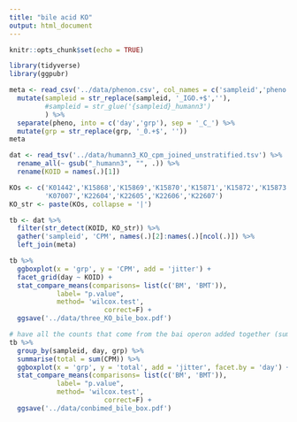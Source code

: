 ```yaml
---
title: "bile acid KO"
output: html_document
---
```


```r
knitr::opts_chunk$set(echo = TRUE)
```

```r
library(tidyverse)
library(ggpubr)
```

```r
meta <- read_csv('../data/phenon.csv', col_names = c('sampleid','pheno')) %>% 
  mutate(sampleid = str_replace(sampleid, '_IGO.+$',''),
         #sampleid = str_glue('{sampleid}_humann3')
         ) %>% 
  separate(pheno, into = c('day','grp'), sep = '_C_') %>% 
  mutate(grp = str_replace(grp, '_0.+$', ''))
meta
```


```r
dat <- read_tsv('../data/humann3_KO_cpm_joined_unstratified.tsv') %>% 
  rename_all(~ gsub("_humann3", "", .)) %>% 
  rename(KOID = names(.)[1])

KOs <- c('K01442','K15868','K15869','K15870','K15871','K15872','K15873','K15874',
         'K07007','K22604','K22605','K22606','K22607')
KO_str <- paste(KOs, collapse = '|')

tb <- dat %>% 
  filter(str_detect(KOID, KO_str)) %>% 
  gather('sampleid', 'CPM', names(.)[2]:names(.)[ncol(.)]) %>% 
  left_join(meta)
```
```r
tb %>% 
  ggboxplot(x = 'grp', y = 'CPM', add = 'jitter') +
  facet_grid(day ~ KOID) +
  stat_compare_means(comparisons= list(c('BM', 'BMT')),
            label= "p.value",
            method= 'wilcox.test',
						correct=F) +
  ggsave('../data/three_KO_bile_box.pdf')
```

```r
# have all the counts that come from the bai operon added together (sum of counts for all genes in bai) and then tested for significance
tb %>% 
  group_by(sampleid, day, grp) %>% 
  summarise(total = sum(CPM)) %>% 
  ggboxplot(x = 'grp', y = 'total', add = 'jitter', facet.by = 'day') +
  stat_compare_means(comparisons= list(c('BM', 'BMT')),
            label= "p.value",
            method= 'wilcox.test',
						correct=F) +
  ggsave('../data/conbimed_bile_box.pdf')
```

